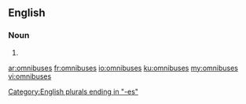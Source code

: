 ==English==

===Noun===
{{head|en|plural}}

# {{plural of|omnibus|lang=en}}

[[Category:English plurals ending in "-es"]]

[[ar:omnibuses]]
[[fr:omnibuses]]
[[io:omnibuses]]
[[ku:omnibuses]]
[[my:omnibuses]]
[[vi:omnibuses]]